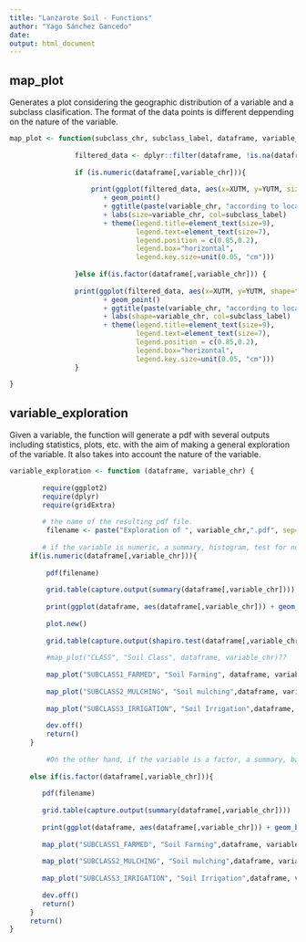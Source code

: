 ```yaml
---
title: "Lanzarote Soil - Functions"
author: "Yago Sánchez Gancedo"
date:
output: html_document
---
```



## map_plot

Generates a plot considering the geographic distribution of a variable and a subclass clasification. The format of the data points is different deppending on the nature of the variable.

```r
map_plot <- function(subclass_chr, subclass_label, dataframe, variable_chr){
                 
                filtered_data <- dplyr::filter(dataframe, !is.na(dataframe[,variable_chr]))
                
                if (is.numeric(dataframe[,variable_chr])){
                        
                    print(ggplot(filtered_data, aes(x=XUTM, y=YUTM, size=filtered_data[,variable_chr], col = filtered_data[,subclass_chr])) 
                       + geom_point() 
                       + ggtitle(paste(variable_chr, "according to location and", subclass_label)) 
                       + labs(size=variable_chr, col=subclass_label)
                       + theme(legend.title=element_text(size=9),
                               legend.text=element_text(size=7),
                               legend.position = c(0.85,0.2),
                               legend.box="horizontal",
                               legend.key.size=unit(0.05, "cm")))  
                        
                }else if(is.factor(dataframe[,variable_chr])) {
                 
                print(ggplot(filtered_data, aes(x=XUTM, y=YUTM, shape=filtered_data[,variable_chr], col = filtered_data[,subclass_chr])) 
                       + geom_point() 
                       + ggtitle(paste(variable_chr, "according to location and", subclass_label)) 
                       + labs(shape=variable_chr, col=subclass_label)
                       + theme(legend.title=element_text(size=9),
                               legend.text=element_text(size=7),
                               legend.position = c(0.85,0.2),
                               legend.box="horizontal",
                               legend.key.size=unit(0.05, "cm")))
                }
                 
}
```


## variable_exploration

Given a variable, the function will generate a pdf with several outputs including statistics, plots, etc. with the aim of making a general exploration of the variable. It also takes into account the nature of the variable.


```r
variable_exploration <- function (dataframe, variable_chr) {
        
        require(ggplot2)
        require(dplyr)
        require(gridExtra)
        
        # the name of the resulting pdf file.
         filename <- paste("Exploration of ", variable_chr,".pdf", sep="") 
        
        # if the variable is numeric, a summary, histogram, test for normality and several "map plots" will be obtained.
     if(is.numeric(dataframe[,variable_chr])){
             
         pdf(filename)
         
         grid.table(capture.output(summary(dataframe[,variable_chr])))
         
         print(ggplot(dataframe, aes(dataframe[,variable_chr])) + geom_histogram() + ggtitle(paste("Histogram of", variable_chr)) + labs(x=(variable_chr)))
         
         plot.new()
         
         grid.table(capture.output(shapiro.test(dataframe[,variable_chr])))
         
         #map_plot("CLASS", "Soil Class", dataframe, variable_chr)??
         
         map_plot("SUBCLASS1_FARMED", "Soil Farming", dataframe, variable_chr)
         
         map_plot("SUBCLASS2_MULCHING", "Soil mulching",dataframe, variable_chr)
         
         map_plot("SUBCLASS3_IRRIGATION", "Soil Irrigation",dataframe, variable_chr)
         
         dev.off()
         return()
     }
        
         #On the other hand, if the variable is a factor, a summary, bar plot and several "map plots" will be obtained.
         
     else if(is.factor(dataframe[,variable_chr])){
             
        pdf(filename)
             
        grid.table(capture.output(summary(dataframe[,variable_chr])))
             
        print(ggplot(dataframe, aes(dataframe[,variable_chr])) + geom_bar() + ggtitle(paste("Barplot of", variable_chr)) + labs(x=(variable_chr)))
        
        map_plot("SUBCLASS1_FARMED", "Soil Farming",dataframe, variable_chr)
         
        map_plot("SUBCLASS2_MULCHING", "Soil mulching",dataframe, variable_chr)
         
        map_plot("SUBCLASS3_IRRIGATION", "Soil Irrigation",dataframe, variable_chr)
        
        dev.off()
        return()
     }
     return()
}
```

 
